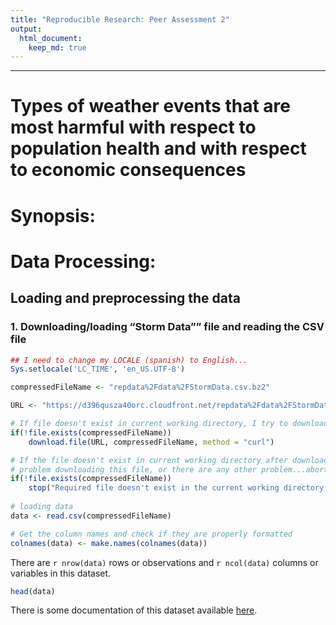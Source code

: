 ```yaml
---
title: "Reproducible Research: Peer Assessment 2"
output: 
  html_document:
    keep_md: true
---
```


---
# Types of weather events that are most harmful with respect to population health and with respect to economic consequences

# Synopsis:

# Data Processing:

## **Loading and preprocessing the data**
  
### 1. Downloading/loading "Storm Data"" file and reading the CSV file

```r
## I need to change my LOCALE (spanish) to English...
Sys.setlocale('LC_TIME', 'en_US.UTF-8')

compressedFileName <- "repdata%2Fdata%2FStormData.csv.bz2"

URL <- "https://d396qusza40orc.cloudfront.net/repdata%2Fdata%2FStormData.csv.bz2"

# If file doesn't exist in current working directory, I try to download from website
if(!file.exists(compressedFileName))
    download.file(URL, compressedFileName, method = "curl")

# If the file doesn't exist in current working directory after downloading, there are any
# problem downloading this file, or there are any other problem...aborting
if(!file.exists(compressedFileName))    
    stop("Required file doesn't exist in the current working directory! Aborting...")
    
# loading data
data <- read.csv(compressedFileName)

# Get the column names and check if they are properly formatted
colnames(data) <- make.names(colnames(data))

```
  
There are `r nrow(data)` rows or observations and `r ncol(data)` columns or variables in this dataset.

```r

head(data)
```

There is some documentation of this dataset available [here](https://d396qusza40orc.cloudfront.net/repdata%2Fpeer2_doc%2Fpd01016005curr.pdf).
